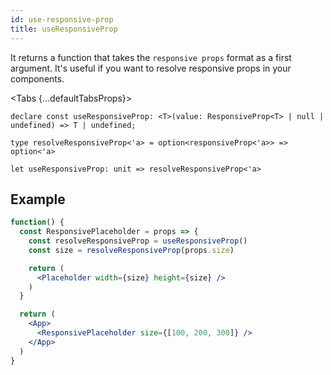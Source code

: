 ```yaml
---
id: use-responsive-prop
title: useResponsiveProp
---
```



It returns a function that takes the `responsive props` format as a first argument. It's useful if you want to resolve responsive props in your components.

<Tabs {...defaultTabsProps}>
<TabItem value="typescript">

```tsx
declare const useResponsiveProp: <T>(value: ResponsiveProp<T> | null | undefined) => T | undefined;
```

</TabItem>
<TabItem value="rescript">

```res
type resolveResponsiveProp<'a> = option<responsiveProp<'a>> => option<'a>

let useResponsiveProp: unit => resolveResponsiveProp<'a>
```

</TabItem>
</Tabs>

## Example

```jsx live
function() {
  const ResponsivePlaceholder = props => {
    const resolveResponsiveProp = useResponsiveProp()
    const size = resolveResponsiveProp(props.size)

    return (
      <Placeholder width={size} height={size} />
    )
  }

  return (
    <App>
      <ResponsivePlaceholder size={[100, 200, 300]} />
    </App>
  )
}
```

